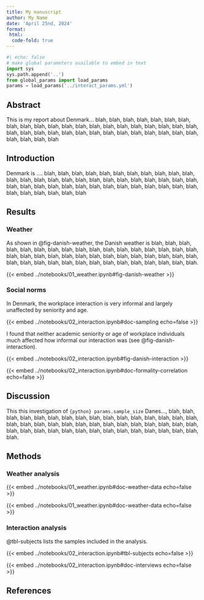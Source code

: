 ```yaml
---
title: My manuscript
author: My Name
date: 'April 25nd, 2024'
format:
 html:
  code-fold: true
---
```


```python
#| echo: false
# make global parameters available to embed in text
import sys
sys.path.append('..')
from global_params import load_params
params = load_params('../interact_params.yml')
```


## Abstract

This is my report about Denmark... blah, blah, blah, blah, blah, blah, blah, blah, blah, blah, blah, blah, blah, blah, blah, blah, blah, blah, blah, blah, blah, blah, blah, blah, blah, blah, blah, blah, blah, blah, blah, blah, blah, blah, blah, blah, blah, blah, blah

## Introduction

Denmark is .... blah, blah, blah, blah, blah, blah, blah, blah, blah, blah, blah, blah, blah, blah, blah, blah, blah, blah, blah, blah, blah, blah, blah, blah, blah, blah, blah, blah, blah, blah, blah, blah, blah, blah, blah, blah, blah, blah, blah, blah, blah, blah, blah, blah, blah

## Results

### Weather

As shown in @fig-danish-weather, the Danish weather is blah, blah, blah, blah, blah, blah, blah, blah, blah, blah, blah, blah, blah, blah, blah, blah, blah, blah, blah, blah, blah, blah, blah, blah, blah, blah, blah, blah, blah, blah, blah, blah, blah, blah, blah, blah, blah, blah, blah, blah, blah, blah, blah, blah, blah.

{{< embed ../notebooks/01_weather.ipynb#fig-danish-weather >}}

### Social norms

In Denmark, the workplace interaction is very informal and largely unaffected by seniority and age. 

{{< embed ../notebooks/02_interaction.ipynb#doc-sampling echo=false >}}

I found that neither academic seniority or age of workplace individuals much affected how informal our interaction was (see @fig-danish-interaction). 

{{< embed ../notebooks/02_interaction.ipynb#fig-danish-interaction >}}

<!-- a bug in quarto does not allow successive embeds witout somthing in between (like this) -->

{{< embed ../notebooks/02_interaction.ipynb#doc-formality-correlation echo=false >}}

## Discussion

This this investigation of `{python} params.sample_size` Danes..., blah, blah, blah, blah, blah, blah, blah, blah, blah, blah, blah, blah, blah, blah, blah, blah, blah, blah, blah, blah, blah, blah, blah, blah, blah, blah, blah, blah, blah, blah, blah, blah, blah, blah, blah, blah, blah, blah, blah, blah, blah, blah, blah, blah, blah.

## Methods

### Weather analysis

{{< embed ../notebooks/01_weather.ipynb#doc-weather-data echo=false >}}

{{< embed ../notebooks/01_weather.ipynb#doc-weather-data echo=false >}}


### Interaction analysis

@tbl-subjects lists the samples included in the analysis.

{{< embed ../notebooks/02_interaction.ipynb#tbl-subjects echo=false >}}

{{< embed ../notebooks/02_interaction.ipynb#doc-interviews echo=false >}}

## References


